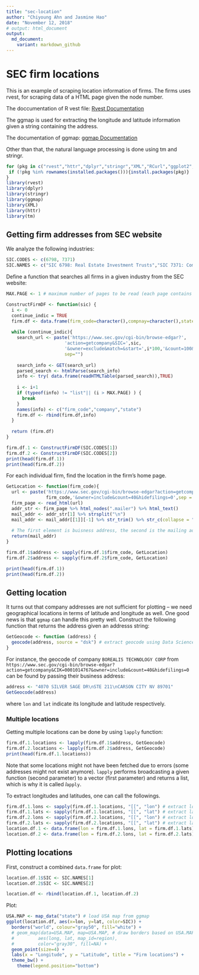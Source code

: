 ---
title: "sec-location"
author: "Chiyoung Ahn and Jasmine Hao"
date: "November 12, 2018"
# output: html_document
output:
  md_document:
    variant: markdown_github
---
# SEC firm locations

This is an example of scraping location information of firms.
The firms uses rvest, for scraping data of a HTML page given the node number.

The doccumentation of R vest file: 
[Rvest Documentation](https://cran.r-project.org/web/packages/rvest/rvest.pdf)


The ggmap is used for extracting the longitude and latitude information given a string containing the address.

The documentation of ggmap: [ggmap Documentation](https://cran.r-project.org/web/packages/ggmap/ggmap.pdf)

Other than that, the natural language processing is done using tm and stringr.

```{r setup, include=TRUE,warning=FALSE}
for (pkg in c("rvest","httr","dplyr","stringr","XML","RCurl","ggplot2","reshape","tm","ggmap")){
 if (!pkg %in% rownames(installed.packages())){install.packages(pkg)}
}
library(rvest)
library(dplyr)
library(stringr)
library(ggmap)
library(XML)
library(httr)
library(tm)
```

## Getting firm addresses from SEC website
We analyze the following industries:
```{r sic-defn}
SIC.CODES <- c(6798, 7371)
SIC.NAMES <- c("SIC 6798: Real Estate Investment Trusts","SIC 7371: Computer Programming Services")
```

Define a function that searches all firms in a given industry from the SEC website:
```{r search-firm}
MAX.PAGE <- 1 # maximum number of pages to be read (each page contains 100 firms)

ConstructFirmDF <- function(sic) {
  i <- 0
  continue_indic = TRUE
  firm.df <- data.frame(firm_code=character(),compnay=character(),state=character())
  
  while (continue_indic){
    search_url <- paste('https://www.sec.gov/cgi-bin/browse-edgar?',
                      'action=getcompany&SIC=',sic,
                      '&owner=exclude&match=&start=',i*100,'&count=100&hidefilings=0',
                      sep="")
  
    search_info <- GET(search_url)
    parsed_search <- htmlParse(search_info)
    info <- try( data.frame(readHTMLTable(parsed_search)),TRUE)
    
    i <- i+1
    if (typeof(info) != "list"|| (i > MAX.PAGE) ) {
      break
    }
    names(info) <- c("firm_code","company","state")
    firm.df <- rbind(firm.df,info)
  }
  
  return (firm.df)
}

firm.df.1 <- ConstructFirmDF(SIC.CODES[1])
firm.df.2 <- ConstructFirmDF(SIC.CODES[2])
print(head(firm.df.1))
print(head(firm.df.2))
```

For each individual firm, find the location in the firm's home page.
```{r}
GetLocation <- function(firm_code){
  url <- paste('https://www.sec.gov/cgi-bin/browse-edgar?action=getcompany&CIK=',
               firm_code,'&owner=include&count=40&hidefilings=0',sep = "")
  firm_page <- read_html(url)
  addr_str <- firm_page %>% html_nodes(".mailer") %>% html_text() 
  mail_addr <- addr_str[1] %>% strsplit("\n") 
  mail_addr <- mail_addr[[1]][-1] %>% str_trim() %>% str_c(collapse = "\n")
  
  # The first element is buisness address, the second is the mailing address
  return(mail_addr)
}

firm.df.1$address <- sapply(firm.df.1$firm_code, GetLocation)
firm.df.2$address <- sapply(firm.df.2$firm_code, GetLocation)

print(head(firm.df.1))
print(head(firm.df.2))
```


## Getting location
It turns out that company addresses are not sufficient for plotting -- we need geographical locations in terms of latitude and longitude as well. One good news is that `ggmap` can handle this pretty well. Construct the following function that returns the address given an addresss string:
```{r address-to-location}
GetGeocode <- function (address) {
  geocode(address, source = "dsk") # extract geocode using Data Science Toolkit
}
```

For instance, the geocode of company `BOREALIS TECHNOLOGY CORP` from `https://www.sec.gov/cgi-bin/browse-edgar?action=getcompany&CIK=0001014767&owner=include&count=40&hidefilings=0` can be found by passing their business address:
```{r address-to-location-example}
address <- "4070 SILVER SAGE DR\nSTE 211\nCARSON CITY NV 89701"
GetGeocode(address)
```
where `lon` and `lat` indicate its longitude and latitude respectively.

### Multiple locations
Getting multiple locations can be done by using `lapply` function:
```{r message=FALSE}
firm.df.1.locations <- lapply(firm.df.1$address, GetGeocode)
firm.df.2.locations <- lapply(firm.df.2$address, GetGeocode)
print(head(firm.df.1.locations))
```

Note that some locations might not have been fetched due to errors (some addresses might not exist anymore). `lapply` performs broadcasting a given function (second parameter) to a vector (first parameter) and returns a list, which is why it is called *l*`apply`.

To extract longitudes and latitudes, one can call the followings.
```{r extract-lon-lat}
firm.df.1.lons <- sapply(firm.df.1.locations, "[[", "lon") # extract lon elements from a list of lists
firm.df.1.lats <- sapply(firm.df.1.locations, "[[", "lat") # extract lat elements from a list of lists
firm.df.2.lons <- sapply(firm.df.2.locations, "[[", "lon") # extract lon elements from a list of lists
firm.df.2.lats <- sapply(firm.df.2.locations, "[[", "lat") # extract lat elements from a list of lists
location.df.1 <- data.frame(lon = firm.df.1.lons, lat = firm.df.1.lats)
location.df.2 <- data.frame(lon = firm.df.2.lons, lat = firm.df.2.lats)
```


## Plotting locations
First, construct a combined `data.frame` for plot:

```{r}
location.df.1$SIC <- SIC.NAMES[1]
location.df.2$SIC <- SIC.NAMES[2]

location.df <- rbind(location.df.1, location.df.2)
```

Plot:
```{r plot-locations}
USA.MAP <- map_data("state") # load USA map from ggmap
ggplot(location.df, aes(x=lon, y=lat, color=SIC)) + 
  borders("world", colour="gray50", fill="white") +
  # geom_map(data=USA.MAP, map=USA.MAP, # draw borders based on USA.MAP
  #         aes(long, lat, map_id=region),
  #         color="gray30", fill=NA) +
  geom_point(size=4) +
  labs(x = "Longitude", y = "Latitude", title = "Firm locations") +
  theme_bw() +
    theme(legend.position="bottom")
```
